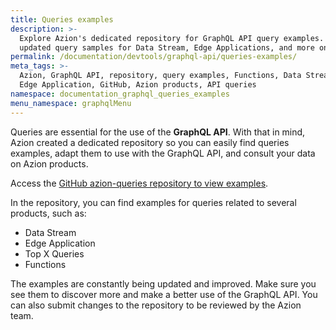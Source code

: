 ```yaml
---
title: Queries examples
description: >-
  Explore Azion's dedicated repository for GraphQL API query examples. Find
  updated query samples for Data Stream, Edge Applications, and more on GitHub.
permalink: /documentation/devtools/graphql-api/queries-examples/
meta_tags: >-
  Azion, GraphQL API, repository, query examples, Functions, Data Stream,
  Edge Application, GitHub, Azion products, API queries
namespace: documentation_graphql_queries_examples
menu_namespace: graphqlMenu
---
```


Queries are essential for the use of the **GraphQL API**. With that in mind, Azion created a dedicated repository so you can easily find queries examples, adapt them to use with the GraphQL API, and consult your data on Azion products.

Access the [GitHub azion-queries repository to view examples](https://github.com/aziontech/azion-queries).

In the repository, you can find examples for queries related to several products, such as:

- Data Stream
- Edge Application
- Top X Queries
- Functions

The examples are constantly being updated and improved. Make sure you see them to discover more and make a better use of the GraphQL API. You can also submit changes to the repository to be reviewed by the Azion team.




